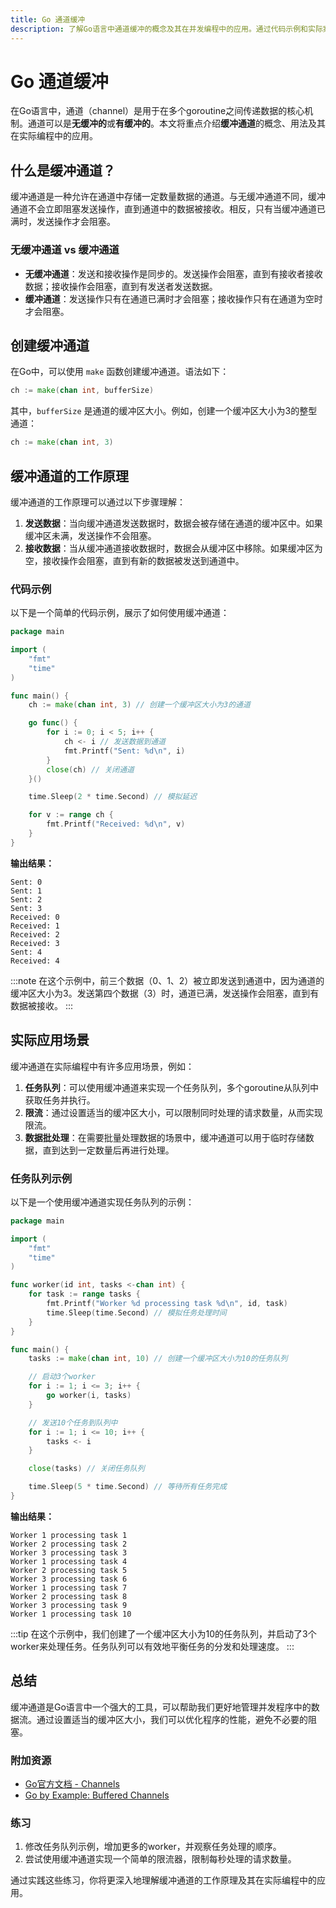 ```yaml
---
title: Go 通道缓冲
description: 了解Go语言中通道缓冲的概念及其在并发编程中的应用。通过代码示例和实际案例，掌握如何使用缓冲通道优化程序性能。
---
```


# Go 通道缓冲

在Go语言中，通道（channel）是用于在多个goroutine之间传递数据的核心机制。通道可以是**无缓冲的**或**有缓冲的**。本文将重点介绍**缓冲通道**的概念、用法及其在实际编程中的应用。

## 什么是缓冲通道？

缓冲通道是一种允许在通道中存储一定数量数据的通道。与无缓冲通道不同，缓冲通道不会立即阻塞发送操作，直到通道中的数据被接收。相反，只有当缓冲通道已满时，发送操作才会阻塞。

### 无缓冲通道 vs 缓冲通道

- **无缓冲通道**：发送和接收操作是同步的。发送操作会阻塞，直到有接收者接收数据；接收操作会阻塞，直到有发送者发送数据。
- **缓冲通道**：发送操作只有在通道已满时才会阻塞；接收操作只有在通道为空时才会阻塞。

## 创建缓冲通道

在Go中，可以使用 `make` 函数创建缓冲通道。语法如下：

```go
ch := make(chan int, bufferSize)
```

其中，`bufferSize` 是通道的缓冲区大小。例如，创建一个缓冲区大小为3的整型通道：

```go
ch := make(chan int, 3)
```

## 缓冲通道的工作原理

缓冲通道的工作原理可以通过以下步骤理解：

1. **发送数据**：当向缓冲通道发送数据时，数据会被存储在通道的缓冲区中。如果缓冲区未满，发送操作不会阻塞。
2. **接收数据**：当从缓冲通道接收数据时，数据会从缓冲区中移除。如果缓冲区为空，接收操作会阻塞，直到有新的数据被发送到通道中。

### 代码示例

以下是一个简单的代码示例，展示了如何使用缓冲通道：

```go
package main

import (
    "fmt"
    "time"
)

func main() {
    ch := make(chan int, 3) // 创建一个缓冲区大小为3的通道

    go func() {
        for i := 0; i < 5; i++ {
            ch <- i // 发送数据到通道
            fmt.Printf("Sent: %d\n", i)
        }
        close(ch) // 关闭通道
    }()

    time.Sleep(2 * time.Second) // 模拟延迟

    for v := range ch {
        fmt.Printf("Received: %d\n", v)
    }
}
```

**输出结果：**

```
Sent: 0
Sent: 1
Sent: 2
Sent: 3
Received: 0
Received: 1
Received: 2
Received: 3
Sent: 4
Received: 4
```

:::note
在这个示例中，前三个数据（0、1、2）被立即发送到通道中，因为通道的缓冲区大小为3。发送第四个数据（3）时，通道已满，发送操作会阻塞，直到有数据被接收。
:::

## 实际应用场景

缓冲通道在实际编程中有许多应用场景，例如：

1. **任务队列**：可以使用缓冲通道来实现一个任务队列，多个goroutine从队列中获取任务并执行。
2. **限流**：通过设置适当的缓冲区大小，可以限制同时处理的请求数量，从而实现限流。
3. **数据批处理**：在需要批量处理数据的场景中，缓冲通道可以用于临时存储数据，直到达到一定数量后再进行处理。

### 任务队列示例

以下是一个使用缓冲通道实现任务队列的示例：

```go
package main

import (
    "fmt"
    "time"
)

func worker(id int, tasks <-chan int) {
    for task := range tasks {
        fmt.Printf("Worker %d processing task %d\n", id, task)
        time.Sleep(time.Second) // 模拟任务处理时间
    }
}

func main() {
    tasks := make(chan int, 10) // 创建一个缓冲区大小为10的任务队列

    // 启动3个worker
    for i := 1; i <= 3; i++ {
        go worker(i, tasks)
    }

    // 发送10个任务到队列中
    for i := 1; i <= 10; i++ {
        tasks <- i
    }

    close(tasks) // 关闭任务队列

    time.Sleep(5 * time.Second) // 等待所有任务完成
}
```

**输出结果：**

```
Worker 1 processing task 1
Worker 2 processing task 2
Worker 3 processing task 3
Worker 1 processing task 4
Worker 2 processing task 5
Worker 3 processing task 6
Worker 1 processing task 7
Worker 2 processing task 8
Worker 3 processing task 9
Worker 1 processing task 10
```

:::tip
在这个示例中，我们创建了一个缓冲区大小为10的任务队列，并启动了3个worker来处理任务。任务队列可以有效地平衡任务的分发和处理速度。
:::

## 总结

缓冲通道是Go语言中一个强大的工具，可以帮助我们更好地管理并发程序中的数据流。通过设置适当的缓冲区大小，我们可以优化程序的性能，避免不必要的阻塞。

### 附加资源

- [Go官方文档 - Channels](https://golang.org/doc/effective_go#channels)
- [Go by Example: Buffered Channels](https://gobyexample.com/channel-buffering)

### 练习

1. 修改任务队列示例，增加更多的worker，并观察任务处理的顺序。
2. 尝试使用缓冲通道实现一个简单的限流器，限制每秒处理的请求数量。

通过实践这些练习，你将更深入地理解缓冲通道的工作原理及其在实际编程中的应用。
